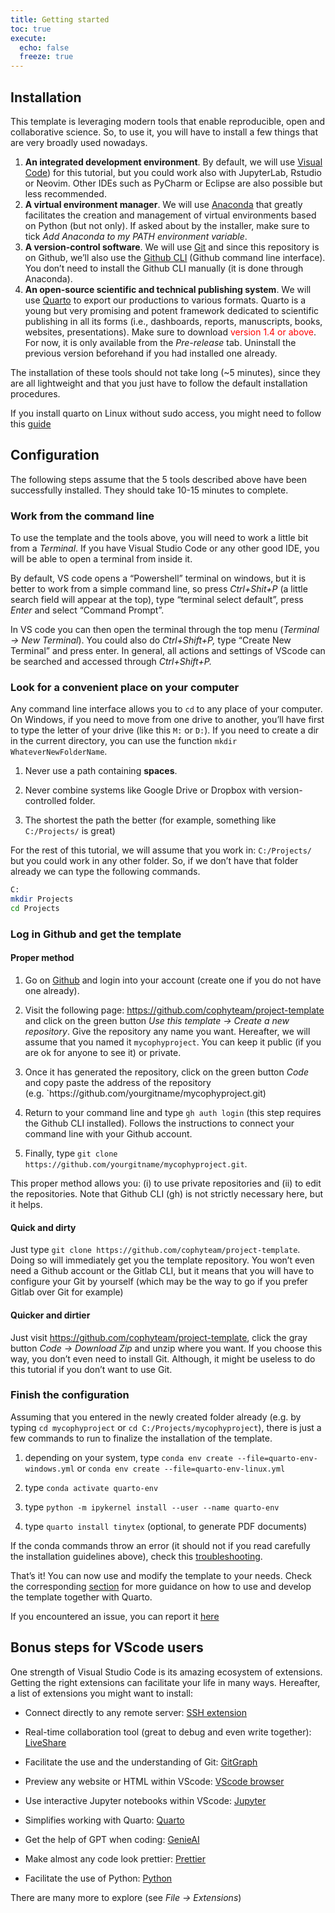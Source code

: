 ```yaml
---
title: Getting started
toc: true
execute: 
  echo: false
  freeze: true
---
```


## Installation

This template is leveraging modern tools that enable reproducible, open and collaborative science. So, to use it, you will have to install a few things that are very broadly used nowadays.

1.  **An integrated development environment**. By default, we will use [Visual Code](%5Bhttps://code.visualstudio.com/%5D(https://code.visualstudio.com/))) for this tutorial, but you could work also with JupyterLab, Rstudio or Neovim. Other IDEs such as PyCharm or Eclipse are also possible but less recommended.
2.  **A virtual environment manager**. We will use [Anaconda](https://www.anaconda.com/download) that greatly facilitates the creation and management of virtual environments based on Python (but not only). If asked about by the installer, make sure to tick *Add Anaconda to my PATH environment variable*.
3.  **A version-control software**. We will use [Git](https://git-scm.com/) and since this repository is on Github, we'll also use the [Github CLI](https://cli.github.com/) (Github command line interface). You don't need to install the Github CLI manually (it is done through Anaconda).
4.  **An open-source scientific and technical publishing system**. We will use [Quarto](https://quarto.org/docs/download/) to export our productions to various formats. Quarto is a young but very promising and potent framework dedicated to scientific publishing in all its forms (i.e., dashboards, reports, manuscripts, books, websites, presentations). Make sure to download [version 1.4 or above]{style="color:red"}. For now, it is only available from the *Pre-release* tab. Uninstall the previous version beforehand if you had installed one already.

The installation of these tools should not take long (\~5 minutes), since they are all lightweight and that you just have to follow the default installation procedures.

::: {.alert .alert-dismissible .alert-warning} 
If you install quarto on Linux without sudo access, you might need to follow this [guide](help_quartonosudo.qmd)
:::


## Configuration

The following steps assume that the 5 tools described above have been successfully installed. They should take 10-15 minutes to complete.

### Work from the command line

To use the template and the tools above, you will need to work a little bit from a *Terminal*. If you have Visual Studio Code or any other good IDE, you will be able to open a terminal from inside it.

By default, VS code opens a "Powershell" terminal on windows, but it is better to work from a simple command line, so press *Ctrl+Shit+P* (a little search field will appear at the top), type "terminal select default", press *Enter* and select "Command Prompt".

In VS code you can then open the terminal through the top menu (*Terminal -\> New Terminal*). You could also do *Ctrl+Shift+P,* type "Create New Terminal" and press enter. In general, all actions and settings of VScode can be searched and accessed through *Ctrl+Shift+P.*

### Look for a convenient place on your computer

Any command line interface allows you to `cd` to any place of your computer. On Windows, if you need to move from one drive to another, you'll have first to type the letter of your drive (like this `M:` or `D:`). If you need to create a dir in the current directory, you can use the function `mkdir WhateverNewFolderName`.

::: {.alert .alert-dismissible .alert-warning} 
1. Never use a path containing **spaces**.

2. Never combine systems like Google Drive or Dropbox with version-controlled folder.

3. The shortest the path the better (for example, something like `C:/Projects/` is great)
:::

For the rest of this tutorial, we will assume that you work in: `C:/Projects/` but you could work in any other folder.
So, if we don't have that folder already we can type the following commands.

```bash
C:
mkdir Projects
cd Projects
```

### Log in Github and get the template 

#### Proper method

1. Go on [Github](https://github.com/) and login into your account (create one if you do not have one already).

2. Visit the following page: [https://github.com/cophyteam/project-template](https://github.com/cophyteam/project-template) and click on the green button *Use this template -> Create a new repository*. Give the repository any name you want. Hereafter, we will assume that you named it `mycophyproject`. You can keep it public (if you are ok for anyone to see it) or private.

3. Once it has generated the repository, click on the green button *Code* and copy paste the address of the repository (e.g. `https://github.com/yourgitname/mycophyproject.git) 

4. Return to your command line and type `gh auth login` (this step requires the Github CLI installed). Follows the instructions to connect your command line with your Github account.

5. Finally, type `git clone https://github.com/yourgitname/mycophyproject.git`.

This proper method allows you: (i) to use private repositories and (ii) to edit the repositories. Note that Github CLI (gh) is not strictly necessary here, but it helps.

#### Quick and dirty

Just type `git clone https://github.com/cophyteam/project-template`. Doing so will immediately get you the template repository. You won't even need a Github account or the Gitlab CLI, but it means that you will have to configure your Git by yourself (which may be the way to go if you prefer Gitlab over Git for example)

#### Quicker and dirtier

Just visit [https://github.com/cophyteam/project-template](https://github.com/romainligneul/cophy-project), click the gray button *Code -> Download Zip* and unzip where you want. If you choose this way, you don't even need to install Git. Although, it might be useless to do this tutorial if you don't want to use Git. 

### Finish the configuration

Assuming that you entered in the newly created folder already (e.g. by typing `cd mycophyproject` or `cd C:/Projects/mycophyproject`), there is just a few commands to run to finalize the installation of the template.

1.  depending on your system, type `conda env create --file=quarto-env-windows.yml` or `conda env create --file=quarto-env-linux.yml`

2.  type `conda activate quarto-env`

3.  type `python -m ipykernel install --user --name quarto-env`

4.  type `quarto install tinytex` (optional, to generate PDF documents)

If the conda commands throw an error (it should not if you read carefully the installation guidelines above), check this [troubleshooting](https://bobbyhadz.com/blog/conda-is-not-recognized-as-internal-or-external-command).

That's it! You can now use and modify the template to your needs. Check the corresponding [section](tutorial.qmd) for more guidance on how to use and develop the template together with Quarto.

If you encountered an issue, you can report it [here](https://github.com/romainligneul/cophy-project/issues)

## Bonus steps for VScode users

One strength of Visual Studio Code is its amazing ecosystem of extensions. Getting the right extensions can facilitate your life in many ways. Hereafter, a list of extensions you might want to install:

-  Connect directly to any remote server: [SSH extension](https://marketplace.visualstudio.com/items?itemName=ms-vscode-remote.vscode-remote-extensionpack)

- Real-time collaboration tool (great to debug and even write together): [LiveShare](https://marketplace.visualstudio.com/items?itemName=MS-vsliveshare.vsliveshare)

- Facilitate the use and the understanding of Git: [GitGraph](https://marketplace.visualstudio.com/items?itemName=mhutchie.git-graph)

- Preview any website or HTML within VScode: [VScode browser](https://marketplace.visualstudio.com/items?itemName=Phu1237.vs-browser)

- Use interactive Jupyter notebooks within VScode: [Jupyter](https://marketplace.visualstudio.com/items?itemName=ms-toolsai.jupyter)

-  Simplifies working with Quarto: [Quarto](https://marketplace.visualstudio.com/items?itemName=quarto.quarto)

- Get the help of GPT when coding: [GenieAI](https://marketplace.visualstudio.com/items?itemName=genieai.chatgpt-vscode)

- Make almost any code look prettier: [Prettier](https://marketplace.visualstudio.com/items?itemName=esbenp.prettier-vscode)

- Facilitate the use of Python: [Python](https://marketplace.visualstudio.com/items?itemName=ms-python.python)

There are many more to explore (see *File -> Extensions*)